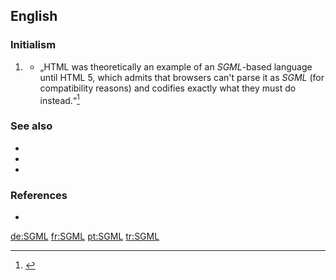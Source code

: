 ==English==

===Initialism===
{{rfc-header|Initialism}}
{{en-initialism}}

# {{lb|en|software}} {{initialism of|[[w:Standard Generalized Markup Language|Standard Generalized Markup Language]]|lang=en}}
#* „HTML was theoretically an example of an ''SGML''-based language until HTML 5, which admits that browsers can't parse it as ''SGML'' (for compatibility reasons) and codifies exactly what they must do instead.“<ref>{{cite-web
|url=http://en.wikipedia.org/
|title=Standard Generalized Markup Language
|language=English
|format=HTML
|publisher=Wikipedia
|date=2014-11-10
|archiveurl=http://en.wikipedia.org/wiki/Standard_Generalized_Markup_Language
|archivedate=2014-11-10
|accessdate=2014-11-12
}}</ref>

===See also===
* {{l|en|HTML}}
* {{l|en|XHTML}}
* {{l|en|XML}}

===References===
<references/>
* {{pedia}}

[[de:SGML]]
[[fr:SGML]]
[[pt:SGML]]
[[tr:SGML]]